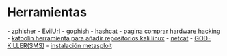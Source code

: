 = Herramientas =
- [[https://github.com/htr-tech/zphisher|zphisher]]
- [[https://github.com/UndeadSec/EvilURL|EvilUrl]]
- [[https://github.com/gophish/gophish|gophish]]
- [[https://github.com/hashcat/hashcat|hashcat]]
- [[https://shop.hak5.org/|pagina comprar hardware hacking]]
- [[https://github.com/LionSec/katoolin|katoolin herramienta para añadir repositorios kali linux]]
- [[netcat]]
- [[https://github.com/FDX100/GOD-KILLERhttps://github.com/FDX100/GOD-KILLER|GOD-KILLER(SMS)]]
- [[https://computingforgeeks.com/install-metasploit-framework-on-debian/|instalación metasploit]]
